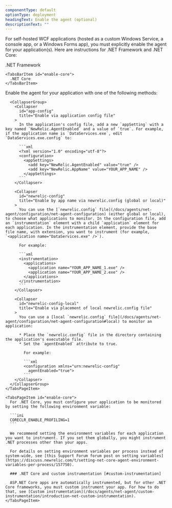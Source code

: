 ```yaml
---
componentType: default
optionType: deployment
headingText: Enable the agent (optional)
descriptionText: "" 
---
```


For self-hosted WCF applications (hosted as a custom Windows Service, a console app, or a Windows Forms app), you must explicitly enable the agent for your application(s). Here are instructions for .NET Framework and .NET Core:

<Tabs>
  <TabsBar>
    <TabsBarItem id="enable-framework">
      .NET Framework
    </TabsBarItem>

    <TabsBarItem id="enable-core">
      .NET Core
    </TabsBarItem>
  </TabsBar>

  <TabsPages>
    <TabsPageItem id="enable-framework">
      Enable the agent for your application with one of the following methods:

      <CollapserGroup>
        <Collapser
          id="app-config"
          title="Enable via application config file"
        >
          In the application's config file, add a new `appSetting` with a key named `NewRelic.AgentEnabled` and a value of `true`. For example, if the application name is `DataServices.exe`, edit `DataServices.exe.config` to:

          ```xml
          <?xml version="1.0" encoding="utf-8"?>
          <configuration>
            <appSettings>
              <add key="NewRelic.AgentEnabled" value="true" />
              <add key="NewRelic.AppName" value="YOUR_APP_NAME" />
            </appSettings>
          ```
        </Collapser>

        <Collapser
          id="newrelic-config"
          title="Enable by app name via newrelic.config (global or local)"
        >
          You can use the [`newrelic.config` file](/docs/agents/net-agent/configuration/net-agent-configuration) (either global or local), to choose what applications to monitor. In the configuration file, add an `instrumentation` element with a child `application` element for each application. In the instrumentation element, provide the base file name, with extension, you want to instrument (for example, `<application name="DataServices.exe" />`).

          For example:

          ```xml
          <instrumentation>
            <applications>
              <application name="YOUR_APP_NAME_1.exe" />
              <application name="YOUR_APP_NAME_2.exe" />
            </applications>
          </instrumentation>
          ```
        </Collapser>

        <Collapser
          id="newrelic-config-local"
          title="Enable via placement of local newrelic.config file"
        >
          You can use a [local `newrelic.config` file](/docs/agents/net-agent/configuration/net-agent-configuration#local) to monitor an application:

          * Place the `newrelic.config` file in the directory containing the application's executable file.
          * Set the `agentEnabled` attribute to true.

            For example:

            ```xml
            <configuration xmlns="urn:newrelic-config"
              agentEnabled="true">
            ```
        </Collapser>
      </CollapserGroup>
    </TabsPageItem>

    <TabsPageItem id="enable-core">
      For .NET Core, you must configure your application to be monitored by setting the following environment variable:

      ```ini
      CORECLR_ENABLE_PROFILING=1
      ```

      We recommend setting the environment variables for each application you want to instrument. If you set them globally, you might instrument .NET processes other than your apps.

      For details on setting environment variables per process instead of system-wide, see [this Support Forum forum post on setting variables](https://discuss.newrelic.com/t/setting-net-core-agent-environment-variables-per-process/157750).

      ### .NET Core and custom instrumentation [#custom-instrumentation]

      ASP.NET Core apps are automatically instrumented, but for other .NET Core frameworks, you must custom instrument your app. For how to do that, see [Custom instrumentation](/docs/agents/net-agent/custom-instrumentation/introduction-net-custom-instrumentation).
    </TabsPageItem>
  </TabsPages>
</Tabs>
